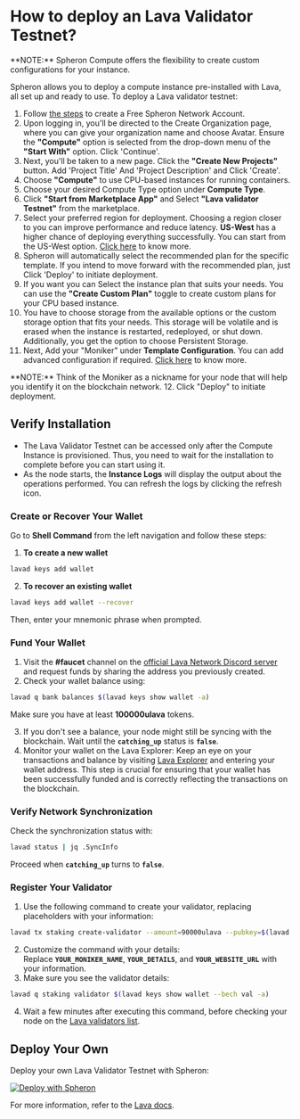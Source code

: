 
# How to deploy an Lava Validator Testnet?

<VideoPlayer embedId="lXZcMKPUgaY" />

<Callout type="info">
  **NOTE:** Spheron Compute offers the flexibility to create custom
  configurations for your instance.
</Callout>

Spheron allows you to deploy a compute instance pre-installed with Lava, all set up and ready to use.
To deploy a Lava validator testnet:

1. Follow [the steps](https://blog.spheron.network/deploy-a-lava-node-in-minutes-using-spheron-compute#heading-step-1-create-a-free-spheron-network-account) to create a Free Spheron Network Account.  
2. Upon logging in, you'll be directed to the Create Organization page, where you can give your organization name and choose Avatar. Ensure the **"Compute"** option is selected from the drop-down menu of the **"Start With"** option. Click 'Continue'. 
3. Next, you'll be taken to a new page. Click the **"Create New Projects"** button. Add 'Project Title' And 'Project Description' and Click 'Create'.
4. Choose **"Compute"** to use CPU-based instances for running containers.
5. Choose your desired Compute Type option under **Compute Type**.
6. Click **"Start from Marketplace App"** and Select **"Lava validator Testnet"** from the marketplace.
7. Select your preferred region for deployment. Choosing a region closer to you can improve performance and reduce latency. **US-West** has a higher chance of deploying everything successfully. You can start from the US-West option. [Click here](/compute/cluster/compute/#region) to know more.
8. Spheron will automatically select the recommended plan for the specific template. If you intend to move forward with the recommended plan, just Click 'Deploy' to initiate deployment.
9. If you want you can Select the instance plan that suits your needs. You can use the **"Create Custom Plan"** toggle to create custom plans for your CPU based instance.
10. You have to choose storage from the available options or the custom storage option that fits your needs. This storage will be volatile and is erased when the instance is restarted, redeployed, or shut down. Additionally, you get the option to choose Persistent Storage.
11. Next, Add your "Moniker" under **Template Configuration**. You can add advanced configuration if required. [Click here](/compute/cluster/compute/#advance-configuration-1) to know more.
<Callout type="info">
  **NOTE:** Think of the Moniker as a nickname for your node that will help you identify it on the blockchain network.
</Callout>
12. Click "Deploy" to initiate deployment.


## Verify Installation

- The Lava Validator Testnet can be accessed only after the Compute Instance is provisioned.
  Thus, you need to wait for the installation to complete before you can start using it.
- As the node starts, the **Instance Logs** will display the output about the operations performed. You can refresh the logs by clicking the refresh icon.

### Create or Recover Your Wallet

Go to **Shell Command** from the left navigation and follow these steps:

1. **To create a new wallet**

```sh
lavad keys add wallet
```

2. **To recover an existing wallet**

```sh
lavad keys add wallet --recover
```

Then, enter your mnemonic phrase when prompted.

### Fund Your Wallet

1. Visit the **#faucet** channel on the [official Lava Network Discord server](https://discord.com/invite/Tbk5NxTCdA) and request funds by sharing the address you previously created.
2. Check your wallet balance using:

```sh
lavad q bank balances $(lavad keys show wallet -a)
```

Make sure you have at least **100000ulava** tokens.

3. If you don't see a balance, your node might still be syncing with the blockchain. Wait until the **`catching_up`** status is **`false`**.
4. Monitor your wallet on the Lava Explorer: Keep an eye on your transactions and balance by visiting [Lava Explorer](https://lava.explorers.guru/validators) and entering your wallet address. This step is crucial for ensuring that your wallet has been successfully funded and is correctly reflecting the transactions on the blockchain.

### Verify Network Synchronization

Check the synchronization status with:

```sh
lavad status | jq .SyncInfo
```

Proceed when **`catching_up`** turns to **`false`**.

### Register Your Validator

1. Use the following command to create your validator, replacing placeholders with your information:

```sh
lavad tx staking create-validator --amount=90000ulava --pubkey=$(lavad tendermint show-validator) --moniker "YOUR_MONIKER_NAME" --details "YOUR_DETAILS" --website "YOUR_WEBSITE_URL" --chain-id=lava-testnet-2 --commission-rate=0.1 --commission-max-rate=0.2 --commission-max-change-rate=0.05 --min-self-delegation=1 --gas="auto" --gas-adjustment "1.5" --gas-prices="0.05ulava" --from=wallet -y
```

2. Customize the command with your details: <br /> Replace **`YOUR_MONIKER_NAME`**, **`YOUR_DETAILS`**, and **`YOUR_WEBSITE_URL`** with your information.
3. Make sure you see the validator details:

```sh
lavad q staking validator $(lavad keys show wallet --bech val -a)
```

4. Wait a few minutes after executing this command, before checking your node on the [Lava validators list](https://lava.explorers.guru/validators).

## Deploy Your Own

Deploy your own Lava Validator Testnet with Spheron:

[![Deploy with Spheron](https://bafybeihxqi3jlv6cy2ogh6jjljinntisolbspxcrbgykyv6e5xyzujl3aa.ipfs.sphn.link/spheron-deploy.svg)](https://app.spheron.network/#/compute/marketplace?template=Lava%20Validator%20Testnet&templateId=65e0b1b4d7eb8625b3527f06)

For more information, refer to the [Lava docs](https://docs.lavanet.xyz/validator).

<Navigation name="Deploy Lava Validator Testnet" />
